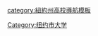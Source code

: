 {{Navbox
|name = 纽约市的大学
|title = [[纽约市]]的[[大学]]
|listclass = hlist
| state = {{{state<includeonly>|autocollapse</includeonly>}}}
|group1 = 综合性
|list1 =
* [[哥伦比亚大学|哥伦比亚]]
* [[纽约城市大学]]
* [[福坦莫大学|福坦莫]]
* [[长岛大学|长岛]]
* [[新学院 (纽约)|新学院]]
* [[纽约大学]]
* [[佩斯大学|佩斯]]
* [[圣约翰大学 (纽约)|圣约翰]]
* [[杜鲁学院|杜鲁]]
* [[叶史瓦大学|叶史瓦]]

|group2 = 文理学院
|list2 =
* [[巴纳德学院|巴纳德]]
* {{link-en|博里库阿学院|Boricua College|博里库阿}}
* [[帝国州学院|SUNY帝国州]]
* [[國王學院|国王]]
* [[曼哈顿学院|曼哈顿]]
* [[玛丽山曼哈顿学院|玛丽山曼哈顿]]
* {{link-en|默西学院|Mercy College (New York)|默西}}
* {{link-en|圣文森山学院|College of Mount Saint Vincent|圣文森山}}
* {{link-en|尼雅克学院|Nyack College|尼雅克}}
* {{link-en|圣弗兰西斯学院|St. Francis College|圣弗兰西斯}}
* {{link-en|圣约瑟夫学院|St. Joseph's College (New York)|圣约瑟夫}}
* [[瓦格纳学院|瓦格纳]]

|group3 = 艺术及工程
|list3 =
* [[美國戲劇藝術學院]]
* {{link-en|美国音乐戏剧学院|American Musical and Dramatic Academy}}
* {{link-en|巴德研究生院|Bard Graduate Center}}
* [[库伯联盟学院|库伯联盟]]
* {{link-en|佳士得美术学院|Christie's Education|佳士得}}
* {{link-en|时装技术学院|Fashion Institute of Technology}}
* [[茱莉亞學院]]
* {{link-en|商务实验研究所|Laboratory Institute of Merchandising}}
* [[曼哈顿音乐学院]]
* {{link-en|纽约艺术学院|New York Academy of Art}}
* [[纽约电影学院]]
* [[纽约科技学院]]
* {{link-en|纽约工作室学校|New York Studio School}}
* [[普瑞特艺术学院|普瑞特]]
* [[视觉艺术学院 (纽约)|视觉艺术学院]]
* [[纽约州立大学海事学院|SUNY海事学院]]
* {{link-en|沃恩航空技术学院|Vaughn College of Aeronautics and Technology}}

|group4 = 医学及法律
|list4 =
* [[布鲁克林法学院]]
* [[爱因斯坦医学院|爱因斯坦]]
* [[西奈山伊坎医学院|西奈山]]
* [[纽约法学院]]
* {{link-en|太平洋东方医学院|Pacific College of Oriental Medicine}}
* {{link-en|菲利普斯贝斯以色列护理学院|Phillips Beth Israel School of Nursing}}
* {{link-en|纽约足科学院|New York College of Podiatric Medicine}}
* [[洛克菲勒大学|洛克菲勒]]
* {{link-en|纽约州立大学下州医疗中心|SUNY Downstate Medical Center|SUNY下州医学院}}
* {{link-en|纽约州立大学眼科学院|SUNY State College of Optometry|SUNY眼科学院}}
* [[威尔康奈尔医学院|康奈尔医学院]]
|group5 = 神学院
|list5 =
* {{link-en|宣道会神学院|Alliance Theological Seminary}}
* {{link-en|圣公会总会神学院|General Theological Seminary}}
* [[希伯来协和学院]]
* [[美國猶太教神學院]]
* [[纽约协和神学院]]
* {{link-en|纽约神学院|New York Theological Seminary}}

|group6 = 成人教育
|list6 =
* {{link-en|布拉姆森ORT学院|Bramson ORT College}}
* {{link-en|布莱尔克利夫学院|Briarcliffe College|布莱尔克利夫}}
* {{link-en|德锐大学|DeVry University|德锐}}
* {{link-en|吉布斯学院|Gibbs College|吉布斯}}
* {{link-en|纽约大都会学院|Metropolitan College of New York |大都会}}
* {{link-en|门罗学院|Monroe College|门罗}}

|group7 = 其他
|list7 =
* {{link-en|银行街教育学院|Bank Street College of Education}}
* {{link-en|伯克利学院|Berkeley College|伯克利}}
* [[哥伦比亚大学教育学院]]
}}
<noinclude>
{{noteTA
|G1=Show
|G2=Movie
|1=zh-hk:朱利亞德;zh-cn:朱利亚;zh-tw:茱莉亞;
}}
{{collapsible option}}

[[Category:纽约市大学‎]]
[[category:紐約州高校導航模板]]
</noinclude>